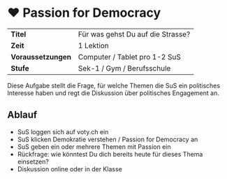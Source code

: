 # ❤️ Passion for Democracy

|                     |                                   |
| ------------------- | --------------------------------- |
| **Titel**           | Für was gehst Du auf die Strasse? |
| **Zeit**            | 1 Lektion                         |
| **Voraussetzungen** | Computer / Tablet pro 1-2 SuS     |
| **Stufe**           | Sek-1 / Gym / Berufsschule        |

Diese Aufgabe stellt die Frage, für welche Themen die SuS ein politisches Interesse haben
und regt die Diskussion über politisches Engagement an.

## Ablauf

- SuS loggen sich auf voty.ch ein
- SuS klicken Demokratie verstehen / Passion for Democracy an
- SuS geben ein oder mehrere Themen mit Passion ein
- Rückfrage: wie könntest Du dich bereits heute für dieses Thema einsetzen?
- Diskussion online oder in der Klasse
